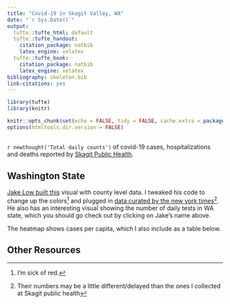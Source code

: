 ```yaml
---
title: "Covid-19 in Skagit Valley, WA"
date: "`r Sys.Date()`"
output:
  tufte::tufte_html: default
  tufte::tufte_handout:
    citation_package: natbib
    latex_engine: xelatex
  tufte::tufte_book:
    citation_package: natbib
    latex_engine: xelatex
bibliography: skeleton.bib
link-citations: yes
---
```


```r
library(tufte)
library(knitr)

knitr::opts_chunk$set(echo = FALSE, tidy = FALSE, cache.extra = packageVersion('tufte'))
options(htmltools.dir.version = FALSE)
```


## 

`r newthought('Total daily counts')` of covid-19 cases, hospitalizations and deaths reported by [Skagit Public Health](https://www.skagitcounty.net/Departments/HealthDiseases/coronavirus.htm). 


<div id="skagitCaseChart" style="max-width:700px" ></div>

<div id="SkagitHospitalChart" style="max-width:700px"></div>

<div id="SkagitDeathChart" style="max-width:700px"></div>

## Washington State

[Jake Low built this](https://observablehq.com/@jake-low/covid-19-in-washington-state) visual with county level data.  I tweaked his code to change up the colors^[I'm sick of red.] and plugged in [data curated by the new york times](https://github.com/nytimes/covid-19-data)^[Their numbers may be a little different/delayed than the ones I collected at Skagit public health].  He also has an interesting visual showing the number of daily tests in WA state, which you should go check out by clicking on Jake's name above. 

<div id="chart" style="max-width:1000px"></div>



The heatmap shows cases per capita, which I also include as a table below. 

## Other Resources 






<script type="module">

// Load the Observable runtime and inspector.
import {Runtime, Inspector, Library} from "https://cdn.jsdelivr.net/npm/@observablehq/runtime@4/dist/runtime.js";

const runtime = new Runtime(Object.assign(new Library, {width: 500}));
const main = runtime.module(notebook, name => {
  if (name === "skagitCaseChart") {
    return new Inspector(document.querySelector("#skagitCaseChart"));
  }
  
 if (name === "SkagitDeathChart") {
    return new Inspector(document.querySelector("#SkagitDeathChart"));
  }
  if(name === "SkagitHospitalChart"){
    return new Inspector(document.querySelector("#SkagitHospitalChart"));
  }
});

// Your notebook, compiled as an ES module.
import notebook from "https://api.observablehq.com/@marshallbrown/covid-19-in-washington-state.js?v=3";


</script>




<script type="module">

// Load the Observable runtime and inspector.
import {Runtime, Inspector, Library} from "https://cdn.jsdelivr.net/npm/@observablehq/runtime@4/dist/runtime.js";
import notebook2 from "https://api.observablehq.com/@marshallbrown/covid-19-in-washington-state/2.js?v=3";

const runtime2 = new Runtime(Object.assign(new Library, {width: 800}));
const main2 = runtime2.module(notebook2, name => {
  if (name === "chart") {
    return new Inspector(document.querySelector("#chart"));
  }
  

});

// Your notebook, compiled as an ES module.


</script>

